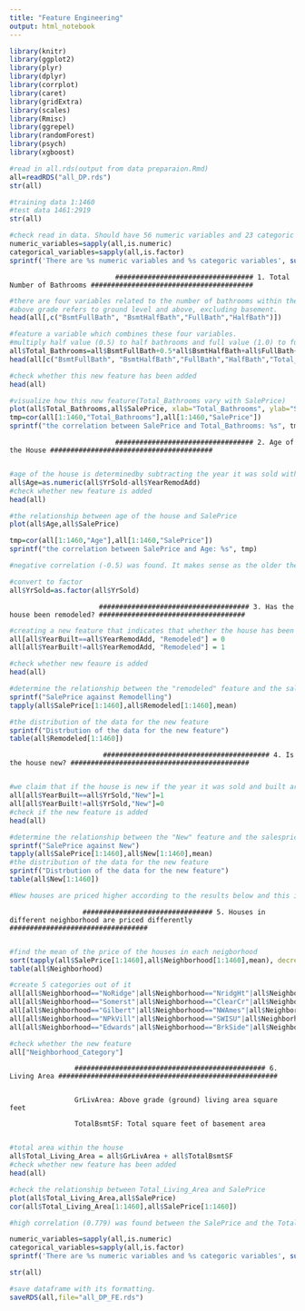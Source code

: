 ---
title: "Feature Engineering"
output: html_notebook
---

```{r}
library(knitr)
library(ggplot2)
library(plyr)
library(dplyr)
library(corrplot)
library(caret)
library(gridExtra)
library(scales)
library(Rmisc)
library(ggrepel)
library(randomForest)
library(psych)
library(xgboost)
```

```{r}
#read in all.rds(output from data preparaion.Rmd)
all=readRDS("all_DP.rds")
str(all)
```

```{r}
#training data 1:1460
#test data 1461:2919
str(all)
```

```{r}
#check read in data. Should have 56 numeric variables and 23 categoric variables
numeric_variables=sapply(all,is.numeric)
categorical_variables=sapply(all,is.factor)
sprintf('There are %s numeric variables and %s categoric variables', sum(numeric_variables), sum(categorical_variables))
```

                              ################################## 1. Total Number of Bathrooms ########################################

```{r}
#there are four variables related to the number of bathrooms within the house.
#above grade refers to ground level and above, excluding basement.
head(all[,c("BsmtFullBath", "BsmtHalfBath","FullBath","HalfBath")])

#feature a variable which combines these four variables.
#multiply half value (0.5) to half bathrooms and full value (1.0) to full bathrooms
all$Total_Bathrooms=all$BsmtFullBath+0.5*all$BsmtHalfBath+all$FullBath+0.5*all$HalfBath
head(all[c("BsmtFullBath", "BsmtHalfBath","FullBath","HalfBath","Total_Bathrooms")])

#check whether this new feature has been added
head(all)
```

```{r}
#visualize how this new feature(Total_Bathrooms vary with SalePrice)
plot(all$Total_Bathrooms,all$SalePrice, xlab="Total_Bathrooms", ylab="SalePrice", main="SalePrice against Total_Bathrooms")
tmp=cor(all[1:1460,"Total_Bathrooms"],all[1:1460,"SalePrice"])
sprintf("the correlation between SalePrice and Total_Bathrooms: %s", tmp)
```
                              
                              ################################## 2. Age of the House ########################################
                              
```{r}
#age of the house is determinedby subtracting the year it was sold with the year it was remodeled. Previously, the YearRemodAdd column has been adjusted such that those with NA are replaced with the year it was built.
all$Age=as.numeric(all$YrSold-all$YearRemodAdd)
#check whether new feature is added
head(all)
```

```{r}
#the relationship between age of the house and SalePrice
plot(all$Age,all$SalePrice)

tmp=cor(all[1:1460,"Age"],all[1:1460,"SalePrice"])
sprintf("the correlation between SalePrice and Age: %s", tmp)

#negative correlation (-0.5) was found. It makes sense as the older the house, the lesser it is going to worth.
```
    
```{r}
#convert to factor
all$YrSold=as.factor(all$YrSold)
```
    
                    
                          ##################################### 3. Has the house been remodeled? ####################################  

```{r}
#creating a new feature that indicates that whether the house has been remodeled
all[all$YearBuilt==all$YearRemodAdd, "Remodeled"] = 0
all[all$YearBuilt!=all$YearRemodAdd, "Remodeled"] = 1

#check whether new feaure is added
head(all)
```

```{r}
#determine the relationship between the "remodeled" feature and the salesprice
sprintf("SalePrice against Remodelling")
tapply(all$SalePrice[1:1460],all$Remodeled[1:1460],mean)

#the distribution of the data for the new feature
sprintf("Distrbution of the data for the new feature")
table(all$Remodeled[1:1460])
```

                           ######################################### 4. Is the house new? ############################################
                                           
```{r}
#we claim that if the house is new if the year it was sold and built are the same
all[all$YearBuilt==all$YrSold,"New"]=1
all[all$YearBuilt!=all$YrSold,"New"]=0
#check if the new feature is added
head(all)

#determine the relationship between the "New" feature and the salesprice
sprintf("SalePrice against New")
tapply(all$SalePrice[1:1460],all$New[1:1460],mean)
#the distribution of the data for the new feature
sprintf("Distrbution of the data for the new feature")
table(all$New[1:1460])

#New houses are priced higher according to the results below and this is logically sound.
```
                                           
                      ################################ 5. Houses in different neighborhood are priced differently ##################################
                      
```{r}
#find the mean of the price of the houses in each neigborhood
sort(tapply(all$SalePrice[1:1460],all$Neighborhood[1:1460],mean), decreasing=TRUE)
table(all$Neighborhood)

#create 5 categories out of it
all[all$Neighborhood=="NoRidge"|all$Neighborhood=="NridgHt"|all$Neighborhood=="StoneBr"|all$Neighborhood=="Timber"|all$Neighborhood=="Veenker", "Neighborhood_Category"]=4
all[all$Neighborhood=="Somerst"|all$Neighborhood=="ClearCr"|all$Neighborhood=="Crawfor"|all$Neighborhood=="CollgCr"|all$Neighborhood=="Blmngtn", "Neighborhood_Category"]=3
all[all$Neighborhood=="Gilbert"|all$Neighborhood=="NWAmes"|all$Neighborhood=="SawyerW"|all$Neighborhood=="Mitchel"|all$Neighborhood=="NAmes", "Neighborhood_Category"]=2
all[all$Neighborhood=="NPkVill"|all$Neighborhood=="SWISU"|all$Neighborhood=="Blueste"|all$Neighborhood=="Sawyer"|all$Neighborhood=="OldTown", "Neighborhood_Category"]=1
all[all$Neighborhood=="Edwards"|all$Neighborhood=="BrkSide"|all$Neighborhood=="BrDale"|all$Neighborhood=="IDOTRR"|all$Neighborhood=="MeadowV", "Neighborhood_Category"]=0

#check whether the new feature
all["Neighborhood_Category"]
```
                      
                    ############################################### 6. Living Area ######################################################
                    
                    
                    GrLivArea: Above grade (ground) living area square feet
                    
                    TotalBsmtSF: Total square feet of basement area
                    
```{r}
#total area within the house
all$Total_Living_Area = all$GrLivArea + all$TotalBsmtSF
#check whether new feature has been added
head(all)
```

```{r}
#check the relationship between Total_Living_Area and SalePrice
plot(all$Total_Living_Area,all$SalePrice)
cor(all$Total_Living_Area[1:1460],all$SalePrice[1:1460])

#high correlation (0.779) was found between the SalePrice and the Total Living Area
```
           
```{r}
numeric_variables=sapply(all,is.numeric)
categorical_variables=sapply(all,is.factor)
sprintf('There are %s numeric variables and %s categoric variables', sum(numeric_variables), sum(categorical_variables))
```

```{r}
str(all)
```
           
                    
```{r}
#save dataframe with its formatting.
saveRDS(all,file="all_DP_FE.rds")
```
                      
                             
                             
                                           